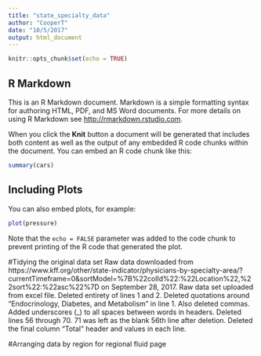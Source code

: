 ```yaml
---
title: "state_specialty_data"
author: "CooperT"
date: "10/5/2017"
output: html_document
---
```


```r
knitr::opts_chunk$set(echo = TRUE)
```

## R Markdown

This is an R Markdown document. Markdown is a simple formatting syntax for authoring HTML, PDF, and MS Word documents. For more details on using R Markdown see <http://rmarkdown.rstudio.com>.

When you click the **Knit** button a document will be generated that includes both content as well as the output of any embedded R code chunks within the document. You can embed an R code chunk like this:

```r
summary(cars)
```

## Including Plots

You can also embed plots, for example:

```r
plot(pressure)
```

Note that the `echo = FALSE` parameter was added to the code chunk to prevent printing of the R code that generated the plot.

#Tidying the original data set
Raw data downloaded from https://www.kff.org/other/state-indicator/physicians-by-specialty-area/?currentTimeframe=0&sortModel=%7B%22colId%22:%22Location%22,%22sort%22:%22asc%22%7D on September 28, 2017.
Raw data set uploaded from excel file.
Deleted entirety of lines 1 and 2.
Deleted quotations around "Endocrinology, Diabetes, and Metabolism" in line 1. Also deleted commas.
Added underscores (_) to all spaces between words in headers.
Deleted lines 56 through 70. 71 was left as the blank 56th line after deletion.
Deleted the final column "Total" header and values in each line.

#Arranging data by region for regional fluid page